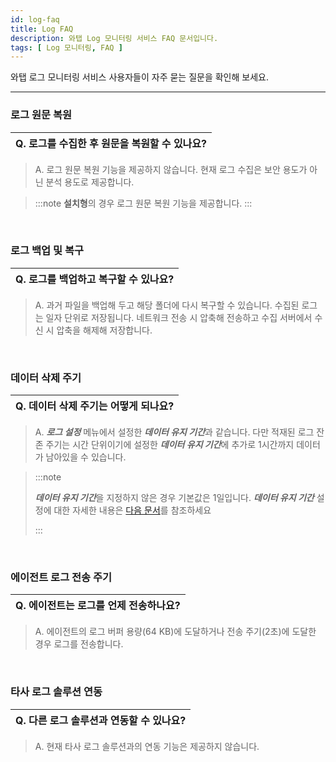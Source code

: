 ```yaml
---
id: log-faq
title: Log FAQ
description: 와탭 Log 모니터링 서비스 FAQ 문서입니다.
tags: [ Log 모니터링, FAQ ]
---
```


와탭 로그 모니터링 서비스 사용자들이 자주 묻는 질문을 확인해 보세요. 

---

<div class ='faq'>

### 로그 원문 복원

|Q. 로그를 수집한 후 원문을 복원할 수 있나요?|
|---|

> A. 로그 원문 복원 기능을 제공하지 않습니다. 현재 로그 수집은 보안 용도가 아닌 분석 용도로 제공합니다.

> :::note
> **설치형**의 경우 로그 원문 복원 기능을 제공합니다.
> :::

<br/>

### 로그 백업 및 복구

|Q. 로그를 백업하고 복구할 수 있나요?|
|---|

>A. 과거 파일을 백업해 두고 해당 폴더에 다시 복구할 수 있습니다. 수집된 로그는 일자 단위로 저장됩니다. 네트워크 전송 시 압축해 전송하고 수집 서버에서 수신 시 압축을 해제해 저장합니다.

<br/>

### 데이터 삭제 주기

|Q. 데이터 삭제 주기는 어떻게 되나요?|
|---|

>A. ***로그 설정*** 메뉴에서 설정한 ***데이터 유지 기간***과 같습니다. 다만 적재된 로그 잔존 주기는 시간 단위이기에 설정한 ***데이터 유지 기간***에 추가로 1시간까지 데이터가 남아있을 수 있습니다.

> :::note
> 
> ***데이터 유지 기간***을 지정하지 않은 경우 기본값은 1일입니다. ***데이터 유지 기간*** 설정에 대한 자세한 내용은 [다음 문서](../log/log-setting#log-data-setting)를 참조하세요
> 
> :::

<br/>

### 에이전트 로그 전송 주기

|Q. 에이전트는 로그를 언제 전송하나요?|
|---|

>A. 에이전트의 로그 버퍼 용량(64 KB)에 도달하거나 전송 주기(2초)에 도달한 경우 로그를 전송합니다.

<br/>

### 타사 로그 솔루션 연동

|Q. 다른 로그 솔루션과 연동할 수 있나요?|
|---|

>A. 현재 타사 로그 솔루션과의 연동 기능은 제공하지 않습니다.

<br/>


</div>